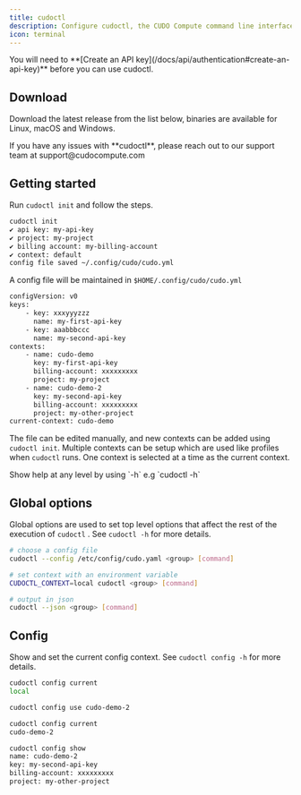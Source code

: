 ```yaml
---
title: cudoctl
description: Configure cudoctl, the CUDO Compute command line interface
icon: terminal
---
```


<Note>
You will need to **[Create an API key](/docs/api/authentication#create-an-api-key)** before you can use cudoctl.
</Note>

## Download

Download the latest release from the list below, binaries are available for Linux, macOS and Windows.


<CliToolTable/>


<Note>
If you have any issues with **cudoctl**, please reach out to our support team at support@cudocompute.com
</Note>

## Getting started

Run `cudoctl init` and follow the steps.

```sh
cudoctl init
✔ api key: my-api-key
✔ project: my-project
✔ billing account: my-billing-account
✔ context: default
config file saved ~/.config/cudo/cudo.yml
```

A config file will be maintained in `$HOME/.config/cudo/cudo.yml`

```sh
configVersion: v0
keys:
    - key: xxxyyyzzz
      name: my-first-api-key
    - key: aaabbbccc
      name: my-second-api-key
contexts:
    - name: cudo-demo
      key: my-first-api-key
      billing-account: xxxxxxxxx
      project: my-project
    - name: cudo-demo-2
      key: my-second-api-key
      billing-account: xxxxxxxxx
      project: my-other-project
current-context: cudo-demo
```

The file can be edited manually, and new contexts can be added using `cudoctl init`. Multiple contexts can be setup which are used like profiles when `cudoctl` runs. One context is selected at a time as the current context.

<Note>
Show help at any level by using `-h` e.g `cudoctl -h`
</Note>

## Global options

Global options are used to set top level options that affect the rest of the execution of `cudoctl` . See `cudoctl -h` for more details.

```sh {{ title: 'Examples' }}
# choose a config file
cudoctl --config /etc/config/cudo.yaml <group> [command]

# set context with an environment variable
CUDOCTL_CONTEXT=local cudoctl <group> [command]

# output in json
cudoctl --json <group> [command]
```

## Config

Show and set the current config context. See `cudoctl config -h` for more details.

```sh {{ title: 'Examples' }}
cudoctl config current
local

cudoctl config use cudo-demo-2

cudoctl config current
cudo-demo-2

cudoctl config show
name: cudo-demo-2
key: my-second-api-key
billing-account: xxxxxxxxx
project: my-other-project
```
